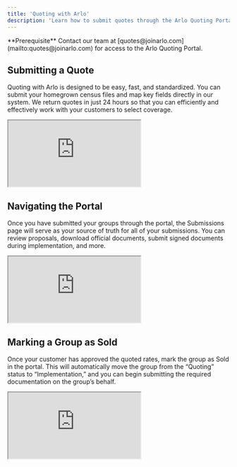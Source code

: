 ```yaml
---
title: 'Quoting with Arlo'
description: 'Learn how to submit quotes through the Arlo Quoting Portal'
---
```


<Info>
  **Prerequisite** Contact our team at [quotes@joinarlo.com](mailto:quotes@joinarlo.com) for access to the Arlo Quoting Portal.
</Info>


## Submitting a Quote 
Quoting with Arlo is designed to be easy, fast, and standardized. You can submit your homegrown census files and map key fields directly in our system. We return quotes in just 24 hours so that you can efficiently and effectively work with your customers to select coverage.

<iframe className="w-full aspect-video" src="https://www.loom.com/embed/24e7f4601261448788117b42db35759f?sid=382b7906-a3d8-4e2d-934b-73f038fc8fec"></iframe>

## Navigating the Portal
Once you have submitted your groups through the portal, the Submissions page will serve as your source of truth for all of your submissions. You can review proposals, download official documents, submit signed documents during implementation, and more.

<iframe className="w-full aspect-video" src="https://www.loom.com/embed/24e7f4601261448788117b42db35759f?sid=382b7906-a3d8-4e2d-934b-73f038fc8fec"></iframe>

## Marking a Group as Sold
Once your customer has approved the quoted rates, mark the group as Sold in the portal. This will automatically move the group from the “Quoting” status to “Implementation,” and you can begin submitting the required documentation on the group’s behalf.

<iframe className="w-full aspect-video" src="https://www.loom.com/embed/24e7f4601261448788117b42db35759f?sid=382b7906-a3d8-4e2d-934b-73f038fc8fec"></iframe>